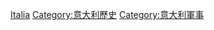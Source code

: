 {{Commonscat|Military history of Italy}}

[[Category:欧洲各国军事史‎|Italia]]
[[Category:意大利歷史|Category:意大利歷史]]
[[Category:意大利軍事|Category:意大利軍事]]